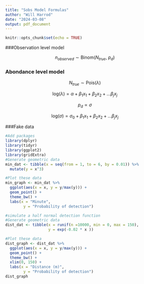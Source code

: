 ```yaml
---
title: "Sobs Model Formulas"
author: "Will Harrod"
date: "2024-03-08"
output: pdf_document
---
```


```r
knitr::opts_chunk$set(echo = TRUE)
```

###Observation level model

$$
n_{observed} \sim \text{Binom}(N_{true}, \ p_{d}) 
$$

### Abondance level model

$$
N_{true} \sim \text{Pois}(\lambda)
$$

$$
\text{log}(\lambda) = \alpha + \beta_1x_1 + \beta_2x_2 +...\beta_jx_j
$$



$$
p_d \propto \sigma
$$



$$
\text{log}(\sigma) = \sigma_0 + \beta_1x_1 + \beta_2x_2 +...\beta_jx_j
$$



###Fake data
```r
#Add packages
library(dplyr)
library(tidyr)
library(ggplot2)
library(gridExtra)
#Generate geometric data
min_dat <- tibble(x = seq(from = 1, to = 6, by = 0.01)) %>% 
  mutate(y = x^3)

#Plot these data
min_graph <- min_dat %>% 
  ggplot(aes(x = x, y = y/max(y))) +
  geom_point() +
  theme_bw() +
  labs(x = "Minute",
        y = "Probability of detection")

#simulate a half normal detection function
#Generate geometric data
dist_dat <- tibble(x = runif(n =10000, min = 0, max = 150),
                   y = exp(-0.02 * x ))

#Plot these data
dist_graph <- dist_dat %>% 
  ggplot(aes(x = x, y = y/max(y))) +
  geom_point() +
  theme_bw() +
  xlim(0, 150) + 
  labs(x = "Distance (m)",
        y = "Probability of detection")
dist_graph
```

